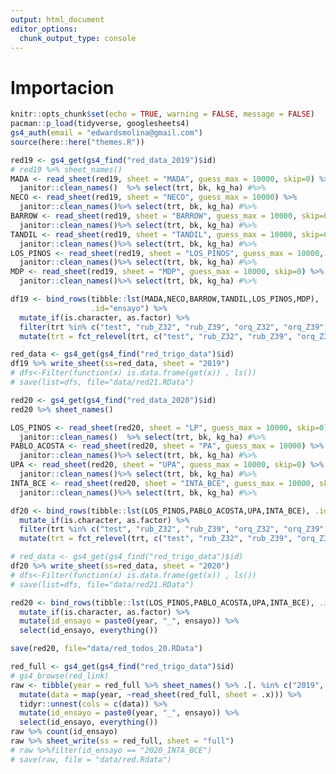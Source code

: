 ```yaml
---
output: html_document
editor_options: 
  chunk_output_type: console
---
```

# Importacion

```r
knitr::opts_chunk$set(echo = TRUE, warning = FALSE, message = FALSE)
pacman::p_load(tidyverse, googlesheets4)
gs4_auth(email = "edwardsmolina@gmail.com")
source(here::here("themes.R"))
```


```r
red19 <- gs4_get(gs4_find("red_data_2019")$id)
# red19 %>% sheet_names()  
MADA <- read_sheet(red19, sheet = "MADA", guess_max = 10000, skip=0) %>% 
  janitor::clean_names()  %>% select(trt, bk, kg_ha) #%>% 
NECO <- read_sheet(red19, sheet = "NECO", guess_max = 10000) %>% 
  janitor::clean_names()%>% select(trt, bk, kg_ha) #%>% 
BARROW <- read_sheet(red19, sheet = "BARROW", guess_max = 10000, skip=0) %>% 
  janitor::clean_names()%>% select(trt, bk, kg_ha) #%>% 
TANDIL <- read_sheet(red19, sheet = "TANDIL", guess_max = 10000, skip=0) %>% 
  janitor::clean_names()%>% select(trt, bk, kg_ha) #%>% 
LOS_PINOS <- read_sheet(red19, sheet = "LOS_PINOS", guess_max = 10000, skip=0) %>% 
  janitor::clean_names()%>% select(trt, bk, kg_ha) #%>% 
MDP <- read_sheet(red19, sheet = "MDP", guess_max = 10000, skip=0) %>% 
  janitor::clean_names()%>% select(trt, bk, kg_ha) #%>% 

df19 <- bind_rows(tibble::lst(MADA,NECO,BARROW,TANDIL,LOS_PINOS,MDP), 
                  .id="ensayo") %>% 
  mutate_if(is.character, as.factor) %>% 
  filter(trt %in% c("test", "rub_Z32", "rub_Z39", "orq_Z32", "orq_Z39", "rub_Z32_orq_Z39")) %>%
  mutate(trt = fct_relevel(trt, c("test", "rub_Z32", "rub_Z39", "orq_Z32", "orq_Z39", "rub_Z32_orq_Z39")))

red_data <- gs4_get(gs4_find("red_trigo_data")$id)
df19 %>% write_sheet(ss=red_data, sheet = "2019")
# dfs<-Filter(function(x) is.data.frame(get(x)) , ls())
# save(list=dfs, file="data/red21.RData")
```

```r
red20 <- gs4_get(gs4_find("red_data_2020")$id)
red20 %>% sheet_names()

LOS_PINOS <- read_sheet(red20, sheet = "LP", guess_max = 10000, skip=0) %>% 
  janitor::clean_names()  %>% select(trt, bk, kg_ha) #%>% 
PABLO_ACOSTA <- read_sheet(red20, sheet = "PA", guess_max = 10000) %>% 
  janitor::clean_names()%>% select(trt, bk, kg_ha) #%>% 
UPA <- read_sheet(red20, sheet = "UPA", guess_max = 10000, skip=0) %>% 
  janitor::clean_names()%>% select(trt, bk, kg_ha) #%>% 
INTA_BCE <- read_sheet(red20, sheet = "INTA_BCE", guess_max = 10000, skip=0) %>% 
  janitor::clean_names()%>% select(trt, bk, kg_ha) #%>%
```


```r
df20 <- bind_rows(tibble::lst(LOS_PINOS,PABLO_ACOSTA,UPA,INTA_BCE), .id="ensayo") %>% 
  mutate_if(is.character, as.factor) %>% 
  filter(trt %in% c("test", "rub_Z32", "rub_Z39", "orq_Z32", "orq_Z39", "rub_Z32_orq_Z39")) %>%
  mutate(trt = fct_relevel(trt, c("test", "rub_Z32", "rub_Z39", "orq_Z32", "orq_Z39", "rub_Z32_orq_Z39")))

# red_data <- gs4_get(gs4_find("red_trigo_data")$id)
df20 %>% write_sheet(ss=red_data, sheet = "2020")
# dfs<-Filter(function(x) is.data.frame(get(x)) , ls())
# save(list=dfs, file="data/red21.RData")
```


```r
red20 <- bind_rows(tibble::lst(LOS_PINOS,PABLO_ACOSTA,UPA,INTA_BCE), .id="ensayo") %>% 
  mutate_if(is.character, as.factor) %>% 
  mutate(id_ensayo = paste0(year, "_", ensayo)) %>% 
  select(id_ensayo, everything())

save(red20, file="data/red_todos_20.RData")

```



```r
red_full <- gs4_get(gs4_find("red_trigo_data")$id)
# gs4_browse(red_link)
raw <- tibble(year = red_full %>% sheet_names() %>% .[. %in% c("2019", "2020")] )%>% 
  mutate(data = map(year, ~read_sheet(red_full, sheet = .x))) %>% 
  tidyr::unnest(cols = c(data)) %>% 
  mutate(id_ensayo = paste0(year, "_", ensayo)) %>% 
  select(id_ensayo, everything())
raw %>% count(id_ensayo)
raw %>% sheet_write(ss = red_full, sheet = "full")  
# raw %>%filter(id_ensayo == "2020_INTA_BCE")
# save(raw, file = "data/red.Rdata")

```

